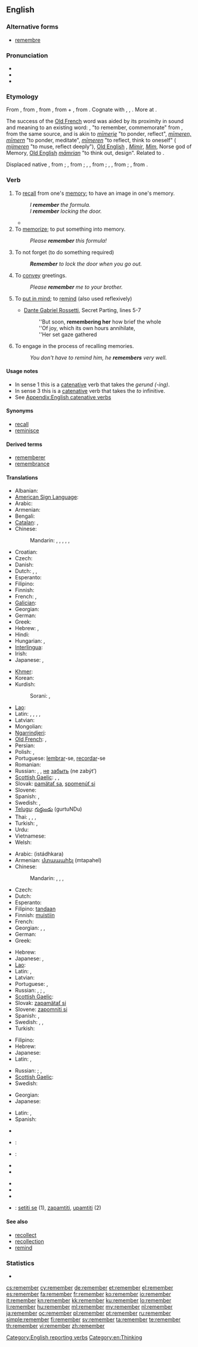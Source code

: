 ==English==

===Alternative forms===
* [[remembre]] {{qualifier|obsolete}}

===Pronunciation===
* {{audio|en-us-remember.ogg|Audio (US)}}
* {{audio|En-uk-to remember.ogg|Audio (UK)}}
* {{rhymes|ɛmbər}}

===Etymology===
From {{etyl|enm}} {{term|remembren|lang=enm}}, from {{etyl|fro}} {{term|remembrer||to remember|lang=fro}}, from {{etyl|LL.}} {{term|rememorari||to remember again|lang=la}}, from {{term|re-|lang=la}} + {{term|memor||mindful|lang=la}}, from {{proto|Indo-European|mer-||smer-|to think about, be mindful, remember|lang=}}. Cognate with {{etyl|ang|-}} {{term|mimorian|lang=ang}}, {{term|mymerian||to remember, commemorate|lang=ang}}, {{etyl|ang|-}} {{term|mamorian|māmorian|to deliberate, plan out, design|lang=ang}}. More at {{l|en|mammer}}.

{{rel-top|etymology note}}
The success of the [[Old French]] word was aided by its proximity in sound and meaning to an existing {{etyl|gem}} word: {{etyl|ang|-}} {{term|mimorian|lang=ang}}, {{term|mymerian|lang=ang}} "to remember, commemorate" from {{proto|Germanic|mimrōnan||mīmrōnan|to remember, be mindful|lang=en}}, from the same {{proto|Indo-European}} source, and is akin to {{etyl|frs|-}} ''[[mimerje|mīmerje]]'' "to ponder, reflect", {{etyl|gml|-}} ''[[mimeren|mīmeren, mīmern]]'' "to ponder, meditate", {{etyl|dum|-}} ''[[mimeren#Middle Dutch|mīmeren]]'' "to reflect, think to oneself" ({{etyl|nl|-}} ''[[mijmeren]]'' "to muse, reflect deeply"), [[Old English]] {{term|mimor||mindful|lang=ang}}, {{etyl|non|-}} ''[[Mímir]]'', ''[[Mim]]'', Norse god of Memory, [[Old English]] ''[[mamrian#Old English|māmrian]]'' "to think out, design". Related to {{l|en|mourn}}.

Displaced native {{etyl|enm|-}} {{term|ȝemuneȝen|ȝemuneȝen|to remember|lang=enm|sc=Latinx}}, from {{etyl|ang|-}} {{term|gemynegian|ġemynegian|to remember, remind|lang=ang}}; {{etyl|enm|-}} {{term|minnen|minnen|to remember, have in mind|lang=enm}}, from {{etyl|non|-}} {{term|minna|minna|to remind|lang=non}}; {{etyl|enm|-}} {{term|munden|lang=enm}}, {{term|ȝemunden|ȝemunden|to bear in mind, remember|lang=enm|sc=Latinx}}, from {{etyl|ang|-}} {{term|gemynd|ġemynd|memory, remembrance|lang=ang}}; {{etyl|enm|-}} {{term|ithenchen|lang=enm}}, {{term|ȝethenchen|ȝethenchen|to think on, remember|lang=enm|sc=Latinx}}, from {{etyl|ang|-}} {{term|geþencan|ġeþencan|lang=ang}}; {{etyl|enm|-}} {{term|manien|manien|to remind, mention, remember|lang=enm}}, from {{etyl|ang|-}} {{term|manian|manian|to admonish, remind, mention|lang=ang}}.
{{rel-bottom}}

===Verb===
{{en-verb}}

# To [[recall]] from one's [[memory]]; to have an image in one's memory.
#: ''I '''remember''' the formula.''
#: ''I '''remember''' locking the door.''
#* {{quote-book|1852|Mrs M.A. Thompson|chapter=The Tutor's Daughter|Graham's American Monthly Magazine of Literature, Art, and Fashion|page=266|url=http://books.google.com/books?id=hdcRAAAAYAAJ&pg=PA266
|passage=In the lightness of my heart I sang catches of songs as my horse gayly bore me along the well-'''remembered''' road.}}
# To [[memorize]]; to put something into memory.
#: ''Please '''remember''' this formula!''
# To not forget (to do something required)
#: '''''Remember''' to lock the door when you go out.''
# To [[convey]] greetings.
#: ''Please '''remember''' me to your brother.''
# {{obsolete}} To [[put in mind]]; to [[remind]] (also used reflexively)
#* [[:w:Dante Gabriel Rossetti|Dante Gabriel Rossetti]], Secret Parting, lines 5-7
#*: ''But soon, '''remembering her''' how brief the whole
#*: ''Of joy, which its own hours annihilate,
#*: ''Her set gaze gathered
# {{intransitive}} To engage in the process of recalling memories.
#: ''You don't have to remind him, he '''remembers''' very well.''

====Usage notes====
* In sense 1 this is a [[catenative]] verb that takes the ''gerund (-ing)''.
* In sense 3 this is a [[catenative]] verb that takes the ''to'' infinitive.
* See [[Appendix:English catenative verbs]]

====Synonyms====
* [[recall]]
* [[reminisce]]

====Derived terms====
* [[rememberer]]
* [[remembrance]]

====Translations====
{{trans-top|to recall from one's memory}}
* Albanian: {{t|sq|kujtoj|xs=Albanian}}
* [[American Sign Language]]: {{tø|ase|OpenA@Sfhead OpenA@BackThumb-ThumbAcross-OpenA@CenterChesthigh-ThumbAcross}}
* Arabic: {{t|ar|تذكر|tr=tadhakkara}}
* Armenian: {{t+|hy|հիշել|tr=hišel}}
* Bengali: {{t-|bn|মনে রাখা|tr=mône rakha|sc=Beng|xs=Bengali}}
* [[Catalan]]: {{t|ca|recordar}}, {{t|ca|rememorar}}
* Chinese:
*: Mandarin: {{t-|cmn|記得|sc=Hani}}, {{t-|cmn|记得|tr=jìde|sc=Hani}}, {{t-|cmn|記憶|sc=Hani}}, {{t-|cmn|记忆|tr=jìyì|sc=Hani}}, {{t-|cmn|回憶|sc=Hani}}, {{t-|cmn|回忆|tr=huíyì|sc=Hani}}
* Croatian: {{t|hr|sjećati se}}
* Czech: {{t-|cs|pamatovat}}
* Danish: {{t|da|erindre}}
* Dutch: {{t-|nl|zich herinneren}}, {{t+|nl|herinneren}}, {{t-|nl|gedenken}}
* Esperanto: {{t-|eo|memori|xs=Esperanto}}
* Filipino: {{t|fil|tandaan}}
* Finnish: {{t+|fi|muistaa}}
* French: {{t+|fr|se rappeler}}, {{t+|fr|se souvenir}}
* [[Galician]]: {{t+|gl|lembrar|xs=Galician}}
* Georgian: {{t|ka|ხსოვნა|tr=xsovna|sc=Geor|xs=Georgian}}
* German: {{t+|de|erinnern|alt=sich erinnern}}
* Greek: {{t+|el|θυμάμαι|tr=thymámai}}
* Hebrew: {{t-|he|זכר|tr=zakhár}}, {{t-|he|נזכר|tr=nizkár}}
* Hindi: {{t+|hi|याद करना|tr=yād karnā|xs=Hindi}}
* Hungarian: {{t+|hu|emlékszik}}, {{t+|hu|emlékezik}} {{qualifier|rare}}
* [[Interlingua]]: {{t|ia|memorar}}
* Irish: {{t-|ga|is cuimhin le|xs=Irish}}
* Japanese: {{t-|ja|思い出す|tr=おもいだす, omoidasu}}, {{t-|ja|覚える|tr=oboeru}}
{{trans-mid}}
* [[Khmer]]: {{t-|km|ចាំ|tr=jum|sc=Khmr|xs=Khmer}}
* Korean: {{t+|ko|기억하다|tr=gieok-hada|sc=Hang}}
* Kurdish:
*: Sorani: {{t|ku|له‌بیربوون|tr=lebír bún|sc=ku-Arab}}, {{t|ku|هێنانه‌ یاد|tr=hénane yad|sc=ku-Arab}}
* [[Lao]]: {{t-|lo|ຈື່ຈຳ|tr=cyy-cam|sc=Laoo|xs=Lao}}
* Latin: {{t|la|meminisse}}, {{t|la|reminiscor}}, {{t|la|recordor}}, {{t|la|memoror}}, {{t|la|teneo}}
* Latvian: {{t|lv|atminēties}}
* Mongolian: {{t|mn|санах|tr=sanah|sc=Cyrl|xs=Mongolian}}
* [[Ngarrindjeri]]: {{tø|nay|porun}}
* [[Old French]]: {{tø|fro|sovenir}}, {{tø|fro|remembrer}}
* Persian: {{t|fa|یاد اومدن|tr=yād umadan|xs=Persian}}
* Polish: {{t+|pl|pamiętać}} {{impf}}, {{t|pl|zapamiętać}} {{pf.}}
* Portuguese: [[lembrar]]-se, [[recordar]]-se
* Romanian: {{t+|ro|aminti}}
* Russian: {{t+|ru|вспоминать|tr=vspominát’}} {{impf}}, {{t+|ru|помнить|tr=pómnit’}} {{impf}}, [[не]] [[забыть]] (ne zabýt’)
* [[Scottish Gaelic]]: {{t-|gd|cuimhnich|xs=Scottish Gaelic}}, {{t-|gd|meòraich|xs=Scottish Gaelic}}, {{t|gd|bi cuimhne aig}}
* Slovak: [[pamätať sa]], [[spomenúť si]]
* Slovene: {{t+|sl|spomniti se}}
* Spanish: {{t+|es|acordar|alt=acordarse}}, {{t+|es|recordar}}
* Swedish: {{t+|sv|komma ihåg}}, {{t+|sv|minnas}}
* [[Telugu]]: [[గుర్తుండు]] (gurtuNDu)
* Thai: {{t|th|จำได้|tr=jam-dâi}}, {{t-|th|จำ|tr=jam}}, {{t-|th|จดจำ|tr=jòt-jam}}, {{t|th|จำไว้|tr=jam-wái}}
* Turkish: {{t+|tr|hatırlamak}}, {{t|tr|anımsamak}}
* Urdu: {{t|ur|یاد کرنا|tr=yād karnā|xs=Urdu}}
* Vietnamese: {{t+|vi|nhớ|xs=Vietnamese}}
* Welsh: {{t+|cy|cofio|xs=Welsh}}
{{trans-bottom}}

{{trans-top|to memorize}}
* Arabic: {{Arab|[[استذكر]]}} (istádhkara)
* Armenian: [[մտապահել]] (mtapahel)
* Chinese:
*: Mandarin: {{t|cmn|記住|sc=Hani}}, {{t|cmn|记住|tr=jìzhu|sc=Hani}}, {{qualifier|mechanically memorize}} {{t|cmn|死記硬背|sc=Hani}}, {{t|cmn|死记硬背|tr=sǐjìyìngbèi|sc=Hani}}
* Czech: {{t|cs|zapamatovat}}
* Dutch: {{t+|nl|onthouden}}
* Esperanto: {{t-|eo|memori|xs=Esperanto}}
* Filipino: [[tandaan]]
* Finnish: {{t|fi|painaa}} [[muisti|muistiin]]
* French: {{t+|fr|retenir}}
* Georgian: {{t|ka|დაზეპირება|tr=dazepireba|sc=Geor|xs=Georgian}}, {{t|ka|ზეპირად დასწავლა|tr=zepirad dasts‘avla|sc=Geor|xs=Georgian}}, {{t|ka|დამახსოვრება|tr=damaxsovreba|sc=Geor|xs=Georgian}}
* German: {{t+|de|merken|alt=sich merken}}
* Greek: {{t+|el|θυμάμαι|tr=thymámai}}
{{trans-mid}}
* Hebrew: {{t-|he|זכר|tr=zakhár}}
* Japanese: {{t-|ja|覚える|tr=おぼえる, oboeru}}, {{t-|ja|記憶する|tr=kioku suru}}
* [[Lao]]: {{t-|lo|ຈື່ຈຳ|tr=cyy-cam|sc=Laoo|xs=Lao}}
* Latin: {{t|la|edisco}}, {{t|la|memoror}}
* Latvian: {{t|lv|iegaumēt}}
* Portuguese: {{t+|pt|decorar}}, {{t+|pt|memorizar}}
* Russian: {{t+|ru|запоминать|tr=zapóminát’}} {{impf}}, {{t+|ru|запомнить|tr=zapómnit’}} {{pf.}}; {{t-|ru|не забывать|tr=ne zabyvát’}} {{impf}}, {{t-|ru|не забыть|tr=ne zabýt’}} {{pf.}}
* [[Scottish Gaelic]]: {{t-|gd|meòraich|xs=Scottish Gaelic}}
* Slovak: [[zapamätať si]]
* Slovene: [[zapomniti si]]
* Spanish: {{t-|es|retener}}, {{t-|es|memorizar}}
* Swedish: {{t+|sv|komma ihåg}}, {{t+|sv|minnas}}, {{t+|sv|memorera}}
* Turkish: {{t|tr|bellemek}} {{t|tr|öğrenmek}}
{{trans-bottom}}

{{trans-top|to not forget to do something required}}
* Filipino: {{t+|fil|alalahanin}}
* Hebrew: {{t-|he|זכר|tr=zakhár}}
* Japanese: {{t|ja|確認する|tr=kakunin suru}}
* Latin: {{t|la|recordor}}, {{t|la|memoror}}
{{trans-mid}}
* Russian: {{t+|ru|помнить|tr=pómnit’}} {{impf}}; {{t-|ru|не забывать|tr=ne zabyvát’}} {{impf}}, {{t-|ru|не забыть|tr=ne zabýt’}} {{pf.}}
* [[Scottish Gaelic]]: {{t-|gd|cuimhnich|xs=Scottish Gaelic}}
* Swedish: {{t+|sv|komma ihåg}}
{{trans-bottom}}

{{trans-top|to convey greetings}}
* Georgian: {{t|ka|მოკითხვის გადაცემა|tr=mokit‘xvis gadatsema|sc=Geor|xs=Georgian}}
* Japanese: {{t|ja|よろしく伝える|tr=yoroshiku tsutaeru}}
{{trans-mid}}
* Latin: {{t|la|memoror}}, {{t|la|recordor}}
* Spanish: {{t-|es|darse recuerdos}}
{{trans-bottom}}

{{checktrans-top}}
* {{trreq|sq}}
* {{ttbc|id}}: {{t+|id|ingat|xs=Indonesian}}
* {{ttbc|it}}: {{t+|it|ricordarsi}}
* {{trreq|lv}}
* {{trreq|lt}}
{{trans-mid}}
* {{trreq|mn}}
* {{trreq|fa}}
* {{trreq|ro}}
* {{ttbc|sh}}: [[setiti se]] (1), [[zapamtiti]], [[upamtiti]] (2)
{{trans-bottom}}

====See also====
* [[recollect]]
* [[recollection]]
* [[remind]]

===Statistics===
* {{rank|American|bad|forward|523|remember|fair|blood|copyright}}

[[Category:English reporting verbs]]
[[Category:en:Thinking]]

[[cs:remember]]
[[cy:remember]]
[[de:remember]]
[[et:remember]]
[[el:remember]]
[[es:remember]]
[[fa:remember]]
[[fr:remember]]
[[ko:remember]]
[[io:remember]]
[[it:remember]]
[[kn:remember]]
[[kk:remember]]
[[ku:remember]]
[[lo:remember]]
[[li:remember]]
[[hu:remember]]
[[ml:remember]]
[[my:remember]]
[[nl:remember]]
[[ja:remember]]
[[oc:remember]]
[[pl:remember]]
[[pt:remember]]
[[ru:remember]]
[[simple:remember]]
[[fi:remember]]
[[sv:remember]]
[[ta:remember]]
[[te:remember]]
[[th:remember]]
[[vi:remember]]
[[zh:remember]]